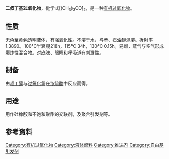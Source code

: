 {{chembox
| Watchedfields = changed
| verifiedrevid = 455130886
| ImageFile_Ref = {{chemboximage|correct|??}}
| ImageFile = Di-tert-butyl peroxide.svg
| ImageSize = 180
| ImageName = Chemical structure of di-''tert''-butyl peroxide
| ImageFile1 = Di-tert-butyl-peroxide-3D-balls.png 
| ImageSize1 = 180
| ImageAlt1 = Ball-and-stick model
| IUPACName = 
| Section1 = {{Chembox Identifiers
|  ChemSpiderID_Ref = {{chemspidercite|correct|chemspider}}
|  ChemSpiderID = 7742
|  PubChem = 8033
|  InChI = 1/C8H18O2/c1-7(2,3)9-10-8(4,5)6/h1-6H3
|  InChIKey = LSXWFXONGKSEMY-UHFFFAOYAY
|  StdInChI_Ref = {{stdinchicite|correct|chemspider}}
|  StdInChI = 1S/C8H18O2/c1-7(2,3)9-10-8(4,5)6/h1-6H3
|  StdInChIKey_Ref = {{stdinchicite|correct|chemspider}}
|  StdInChIKey = LSXWFXONGKSEMY-UHFFFAOYSA-N
|  CASNo_Ref = {{cascite|correct|CAS}}
|  CASNo = 110-05-4
|  SMILES = O(OC(C)(C)C)C(C)(C)C
  }}
| Section2 = {{Chembox Properties
|  Formula = C<sub>8</sub>H<sub>18</sub>O<sub>2</sub>
|  MolarMass = 146.23 g/mol
|  Appearance = 无色至黄色、易燃、易挥发、有醚气味的液体<ref name="GESTIS" />
|  Density = 0.79 g·cm<sup>-3</sup><ref name="GESTIS">{{GESTIS|ZVG=19060|CAS=110-05-4|Datum=26. Juli 2010}}</ref>
|  MeltingPt = -40 °C<ref name="GESTIS" />
|  BoilingPt = 109-110 °C；80 °C 分解<ref name="GESTIS" />
|  VaporPressure = 35 [[毫巴|mbar]] (20 °C)<ref name="GESTIS" /> 
|  Solubility = 难溶 (43 − 63  mg·l<sup>−1</sup> 20 °C)<ref name="GESTIS" />
|  RefractIndex = 1.3891 (20 °C)<ref name="Sigma">{{Sigma-Aldrich|ALDRICH|168521|Name=tert-Butyl peroxide|Datum=8. Februar 2010}}</ref>
  }}
| Section7 = {{Chembox Hazards
|  Reference = {{RL1|110-05-4}}
|  EUClass = {{Hazchem O}} {{Hazchem F}}
|  RPhrases = {{R7}}-{{R11}}
|  SPhrases = {{S2}}-{{S3/7}}-{{S14}}-{{S16}}-{{S36/37/39}}
|  LD50 = > 25000 mg·kg<sup>−1</sup> (大鼠经口)<ref name="GESTIS" />
  }}
}}
'''二叔丁基过氧化物'''，化学式[(CH<sub>3</sub>)<sub>3</sub>CO]<sub>2</sub>，是一种[[有机过氧化物|有机过氧化物]]。

== 性质 ==

无色至黄色透明液体，有强氧化性。不溶于水，与[[苯|苯]]、[[石油醚|石油醚]]混溶。折射率1.3890。100°C半衰期218h，115°C 34h，130°C 0.15h。易燃，蒸气与空气形成爆炸性混合物。对皮肤、眼睛和呼吸道有刺激性。

== 制备 ==

由[[叔丁醇|叔丁醇]]与[[过氧化氢|过氧化氢]]在[[浓硫酸|浓硫酸]]中反应而得。

== 用途 ==

用作硅橡胶和不饱和聚酯的交联剂，及聚合引发剂等。

== 参考资料 ==
{{reflist}}

[[Category:有机过氧化物|Category:有机过氧化物]]
[[Category:液体燃料|Category:液体燃料]]
[[Category:推进剂|Category:推进剂]]
[[Category:自由基引发剂|Category:自由基引发剂]]